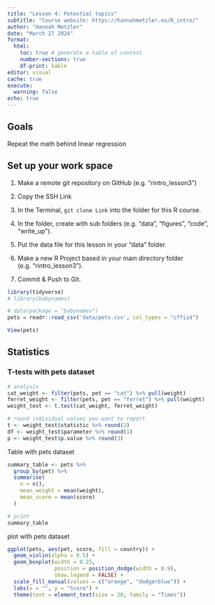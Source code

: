 ```yaml
---
title: "Lesson 4: Potential topics"
subtitle: "Course website: https://hannahmetzler.eu/R_intro/"
author: "Hannah Metzler"
date: "March 27 2024"
format: 
  html:
    toc: true # generate a table of content
    number-sections: true
    df-print: kable
editor: visual
cache: true
execute: 
  warning: false
echo: true
---
```


## Goals

Repeat the math behind linear regression

## Set up your work space

1.  Make a remote git repository on GitHub (e.g. “rintro_lesson3”)

2.  Copy the SSH Link

3.  In the Terminal, `git clone Link` into the folder for this R course.

4.  In the folder, create with sub folders (e.g. “data”, “figures”, “code”, “write_up”).

5.  Put the data file for this lesson in your “data” folder.

6.  Make a new R Project based in your main directory folder (e.g. “rintro_lesson3”).

7.  Commit & Push to Git.

```r
library(tidyverse)
# library(babynames)
```

```r
# data(package = "babynames")
pets = readr::read_csv('data/pets.csv', col_types = "cffiid")

View(pets)
```

## Statistics

### T-tests with pets dataset

```r

# analysis
cat_weight <- filter(pets, pet == "cat") %>% pull(weight)
ferret_weight <- filter(pets, pet == "ferret") %>% pull(weight)
weight_test <- t.test(cat_weight, ferret_weight)

# round individual values you want to report
t <- weight_test$statistic %>% round(2)
df <- weight_test$parameter %>% round(1)
p <- weight_test$p.value %>% round(3)
```

Table with pets dataset

```r
summary_table <- pets %>%
  group_by(pet) %>%
  summarise(
    n = n(),
    mean_weight = mean(weight),
    mean_score = mean(score)
  )

# print
summary_table
```

plot with pets dataset

```r
ggplot(pets, aes(pet, score, fill = country)) +
  geom_violin(alpha = 0.5) +
  geom_boxplot(width = 0.25, 
               position = position_dodge(width = 0.9),
               show.legend = FALSE) +
  scale_fill_manual(values = c("orange", "dodgerblue")) +
  labs(x = "", y = "Score") +
  theme(text = element_text(size = 20, family = "Times"))


```